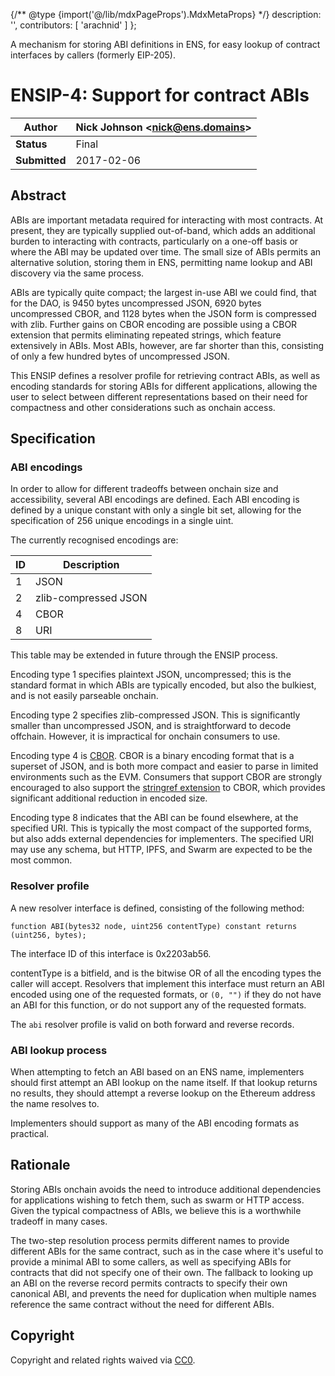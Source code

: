 {/** @type {import('@/lib/mdxPageProps').MdxMetaProps} */}
    description: '',
    contributors: [
        'arachnid'
    ]
};

A mechanism for storing ABI definitions in ENS, for easy lookup of contract interfaces by callers (formerly EIP-205).

# ENSIP-4: Support for contract ABIs

| **Author**    | Nick Johnson \<nick@ens.domains> |
| ------------- | -------------------------------- |
| **Status**    | Final                            |
| **Submitted** | 2017-02-06                       |

## Abstract

ABIs are important metadata required for interacting with most contracts. At present, they are typically supplied out-of-band, which adds an additional burden to interacting with contracts, particularly on a one-off basis or where the ABI may be updated over time. The small size of ABIs permits an alternative solution, storing them in ENS, permitting name lookup and ABI discovery via the same process.

ABIs are typically quite compact; the largest in-use ABI we could find, that for the DAO, is 9450 bytes uncompressed JSON, 6920 bytes uncompressed CBOR, and 1128 bytes when the JSON form is compressed with zlib. Further gains on CBOR encoding are possible using a CBOR extension that permits eliminating repeated strings, which feature extensively in ABIs. Most ABIs, however, are far shorter than this, consisting of only a few hundred bytes of uncompressed JSON.

This ENSIP defines a resolver profile for retrieving contract ABIs, as well as encoding standards for storing ABIs for different applications, allowing the user to select between different representations based on their need for compactness and other considerations such as onchain access.

## Specification

### ABI encodings

In order to allow for different tradeoffs between onchain size and accessibility, several ABI encodings are defined. Each ABI encoding is defined by a unique constant with only a single bit set, allowing for the specification of 256 unique encodings in a single uint.

The currently recognised encodings are:

| ID | Description          |
| -- | -------------------- |
| 1  | JSON                 |
| 2  | zlib-compressed JSON |
| 4  | CBOR                 |
| 8  | URI                  |

This table may be extended in future through the ENSIP process.

Encoding type 1 specifies plaintext JSON, uncompressed; this is the standard format in which ABIs are typically encoded, but also the bulkiest, and is not easily parseable onchain.

Encoding type 2 specifies zlib-compressed JSON. This is significantly smaller than uncompressed JSON, and is straightforward to decode offchain. However, it is impractical for onchain consumers to use.

Encoding type 4 is [CBOR](https://cbor.io). CBOR is a binary encoding format that is a superset of JSON, and is both more compact and easier to parse in limited environments such as the EVM. Consumers that support CBOR are strongly encouraged to also support the [stringref extension](http://cbor.schmorp.de/stringref) to CBOR, which provides significant additional reduction in encoded size.

Encoding type 8 indicates that the ABI can be found elsewhere, at the specified URI. This is typically the most compact of the supported forms, but also adds external dependencies for implementers. The specified URI may use any schema, but HTTP, IPFS, and Swarm are expected to be the most common.

### Resolver profile

A new resolver interface is defined, consisting of the following method:

```
function ABI(bytes32 node, uint256 contentType) constant returns (uint256, bytes);
```

The interface ID of this interface is 0x2203ab56.

contentType is a bitfield, and is the bitwise OR of all the encoding types the caller will accept. Resolvers that implement this interface must return an ABI encoded using one of the requested formats, or `(0, "")` if they do not have an ABI for this function, or do not support any of the requested formats.

The `abi` resolver profile is valid on both forward and reverse records.

### ABI lookup process

When attempting to fetch an ABI based on an ENS name, implementers should first attempt an ABI lookup on the name itself. If that lookup returns no results, they should attempt a reverse lookup on the Ethereum address the name resolves to.

Implementers should support as many of the ABI encoding formats as practical.

## Rationale

Storing ABIs onchain avoids the need to introduce additional dependencies for applications wishing to fetch them, such as swarm or HTTP access. Given the typical compactness of ABIs, we believe this is a worthwhile tradeoff in many cases.

The two-step resolution process permits different names to provide different ABIs for the same contract, such as in the case where it's useful to provide a minimal ABI to some callers, as well as specifying ABIs for contracts that did not specify one of their own. The fallback to looking up an ABI on the reverse record permits contracts to specify their own canonical ABI, and prevents the need for duplication when multiple names reference the same contract without the need for different ABIs.

## Copyright

Copyright and related rights waived via [CC0](https://creativecommons.org/publicdomain/zero/1.0/).
